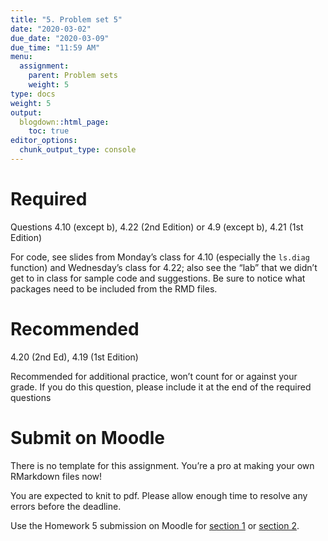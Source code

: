 ```yaml
---
title: "5. Problem set 5"
date: "2020-03-02"
due_date: "2020-03-09"
due_time: "11:59 AM"
menu:
  assignment:
    parent: Problem sets
    weight: 5
type: docs
weight: 5
output:
  blogdown::html_page:
    toc: true
editor_options: 
  chunk_output_type: console
---
```


# Required

Questions 4.10 (except b), 4.22 (2nd Edition) or 4.9 (except b), 4.21 (1st Edition)

For code, see slides from Monday's class for 4.10 (especially the `ls.diag` function) and Wednesday's class for 4.22; also see the "lab" that we didn't get to in class for sample code and suggestions. Be sure to notice what packages need to be included from the RMD files.

# Recommended

4.20 (2nd Ed), 4.19 (1st Edition)

Recommended for additional practice, won't count for or against your grade. If you do this question, please include it at the end of the required questions

# Submit on Moodle

There is no template for this assignment. You're a pro at making your own RMarkdown files now!

You are expected to knit to pdf. Please allow enough time to resolve any errors before the deadline. 

Use the Homework 5 submission on Moodle for [section 1](https://moodle.smith.edu/course/view.php?id=36873) or [section 2](https://moodle.smith.edu/course/view.php?id=36874). 
